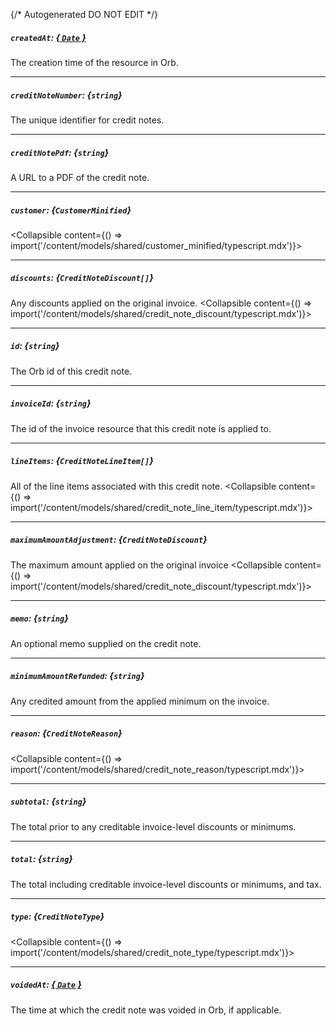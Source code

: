 {/* Autogenerated DO NOT EDIT  */}

##### `createdAt`: [*{ `Date` }*](https://developer.mozilla.org/en-US/docs/Web/JavaScript/Reference/Global_Objects/Date)
The creation time of the resource in Orb.

---
##### `creditNoteNumber`: *{`string`}*
The unique identifier for credit notes.

---
##### `creditNotePdf`: *{`string`}*
A URL to a PDF of the credit note.

---
##### `customer`: *{`CustomerMinified`}*
<Collapsible content={() => import('/content/models/shared/customer_minified/typescript.mdx')}>
</Collapsible>

---
##### `discounts`: *{`CreditNoteDiscount[]`}*
Any discounts applied on the original invoice.
<Collapsible content={() => import('/content/models/shared/credit_note_discount/typescript.mdx')}>
</Collapsible>

---
##### `id`: *{`string`}*
The Orb id of this credit note.

---
##### `invoiceId`: *{`string`}*
The id of the invoice resource that this credit note is applied to.

---
##### `lineItems`: *{`CreditNoteLineItem[]`}*
All of the line items associated with this credit note.
<Collapsible content={() => import('/content/models/shared/credit_note_line_item/typescript.mdx')}>
</Collapsible>

---
##### `maximumAmountAdjustment`: *{`CreditNoteDiscount`}*
The maximum amount applied on the original invoice
<Collapsible content={() => import('/content/models/shared/credit_note_discount/typescript.mdx')}>
</Collapsible>

---
##### `memo`: *{`string`}*
An optional memo supplied on the credit note.

---
##### `minimumAmountRefunded`: *{`string`}*
Any credited amount from the applied minimum on the invoice.

---
##### `reason`: *{`CreditNoteReason`}*
<Collapsible content={() => import('/content/models/shared/credit_note_reason/typescript.mdx')}>
</Collapsible>

---
##### `subtotal`: *{`string`}*
The total prior to any creditable invoice\-level discounts or minimums.

---
##### `total`: *{`string`}*
The total including creditable invoice\-level discounts or minimums, and tax.

---
##### `type`: *{`CreditNoteType`}*
<Collapsible content={() => import('/content/models/shared/credit_note_type/typescript.mdx')}>
</Collapsible>

---
##### `voidedAt`: [*{ `Date` }*](https://developer.mozilla.org/en-US/docs/Web/JavaScript/Reference/Global_Objects/Date)
The time at which the credit note was voided in Orb, if applicable.

